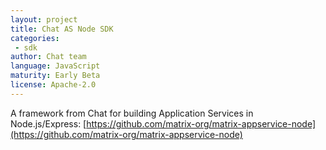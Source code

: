 ```yaml
---
layout: project
title: Chat AS Node SDK
categories: 
 - sdk
author: Chat team
language: JavaScript
maturity: Early Beta
license: Apache-2.0
---
```


A framework from Chat for building Application Services in Node.js/Express: [https://github.com/matrix-org/matrix-appservice-node](https://github.com/matrix-org/matrix-appservice-node)

